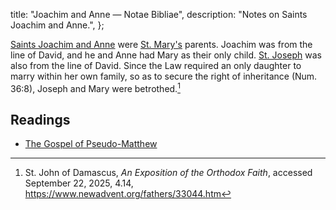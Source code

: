   title: "Joachim and Anne — Notae Bibliae",
  description: "Notes on Saints Joachim and Anne.",
};

<Initial text="Joachim and Anne" />

[Saints Joachim and Anne](/people/saints/biblical/joachim-and-anne) were [St. Mary's](/people/saints/biblical/mary) parents. Joachim was from the line of David, and he and Anne had Mary as their only child. [St. Joseph](/people/saints/biblical/joseph) was also from the line of David. Since the Law required an only daughter to marry within her own family, so as to secure the right of inheritance (Num. 36:8), Joseph and Mary were betrothed.[^1]

## Readings

- [The Gospel of Pseudo-Matthew](/bible/apocrypha/gospel-of-pseudo-matthew)

[^1]: St. John of Damascus, *An Exposition of the Orthodox Faith*, accessed September 22, 2025, 4.14, https://www.newadvent.org/fathers/33044.htm
